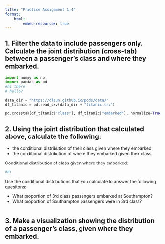 ```yaml
---
title: "Practice Assignment 1.4"
format: 
    html: 
        embed-resources: true
---
```


## 1. Filter the data to include passengers only. Calculate the joint distribution (cross-tab) between a passenger's class and where they embarked. 

```python
import numpy as np
import pandas as pd 
#hi there
# hello?
```

```python
data_dir = "https://dlsun.github.io/pods/data/"
df_titanic = pd.read_csv(data_dir + "titanic.csv")
```

```python
pd.crosstab(df_titanic["class"], df_titanic["embarked"], normalize=True)
```

## 2. Using the joint distribution that calculated above, calculate the following:

* the conditional distribution of their class given where they embarked
* the conditional distribution of where they embarked given their class

Conditional distribution of class given where they embarked: 
```python
#hi
```

Use the conditional distributions that you calculate to answer the following quesitons:

* What proportion of 3rd class passengers embarked at Southampton?
* What proportion of Southampton passengers were in 3rd class?

```python

```

## 3. Make a visualization showing the distribution of a passenger's class, given where they embarked.

